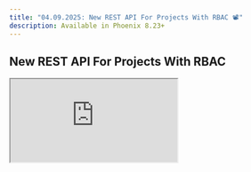 ```yaml
---
title: "04.09.2025: New REST API For Projects With RBAC 📽️"
description: Available in Phoenix 8.23+
---
```


<Update label="April 9, 2025">

## New REST API For Projects With RBAC

<Frame>
  <iframe 
    src="https://cdn.iframe.ly/a2mKu6h" 
    width={1000} 
    height={400}
    allowFullScreen
    allow="encrypted-media *;"
  />
</Frame>

This release introduces a REST API for managing projects, complete with full CRUD functionality and access control. Key features include:

* **CRUD Operations:** Create, read, update, and delete projects via the new API endpoints.
* **Role-Based Access Control:**
  * Admins can create, read, update, and delete projects
  * Members can create and read projects, but cannot modify or delete them.
* **Additional Safeguards:** Immutable Project Names, Default Project Protection, Comprehensive Integration Tests

Check out our [new documentation](/phoenix/sdk-api-reference/projects) to test these features.

<Card title="feat: REST API for CRUD operations on projects by RogerHYang · Pull Request #7006 · Arize-ai/phoenix" icon="github" href="https://github.com/Arize-ai/phoenix/pull/7006" horizontal>
  GitHub
</Card>

### Improvements and Bug Fixes 🐛

* [**Phoenix Server**](https://github.com/Arize-ai/phoenix/issues/7051): add PHOENIX\_ALLOWED\_ORIGINS env
* [**Tracing**](https://github.com/Arize-ai/phoenix/issues/7085): Delete annotations in the feedback table, Make feedback table scrollable
* [**Experiments**](https://github.com/Arize-ai/phoenix/issues/7069): Allow scrolling the entire experiment compare table
* [**Projects**](https://github.com/Arize-ai/phoenix/issues/7066): Make time range selector more accessible
* [**Playground**](https://github.com/Arize-ai/phoenix/issues/7067): Don't close model settings dialog when picking Azure version
* [**Session**](https://github.com/Arize-ai/phoenix/issues/7072)**:** improve PostgreSQL error message in launch\_app
</Update>


